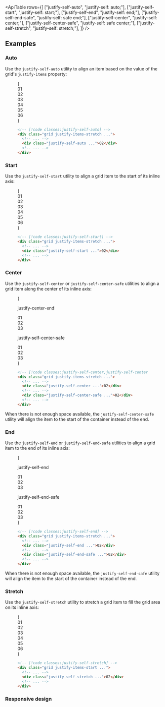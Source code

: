

<ApiTable
  rows={[
    ["justify-self-auto", "justify-self: auto;"],
    ["justify-self-start", "justify-self: start;"],
    ["justify-self-end", "justify-self: end;"],
    ["justify-self-end-safe", "justify-self: safe end;"],
    ["justify-self-center", "justify-self: center;"],
    ["justify-self-center-safe", "justify-self: safe center;"],
    ["justify-self-stretch", "justify-self: stretch;"],
  ]}
/>

## Examples

### Auto

Use the `justify-self-auto` utility to align an item based on the value of the grid's `justify-items` property:

<Figure>

<Example>
  {
    <div className="grid grid-cols-1">
      <Stripes border className="col-start-1 row-start-1 rounded-lg" />
      <div className="col-start-1 row-start-1 grid auto-rows-fr grid-cols-3 justify-items-stretch gap-4 text-center font-mono text-sm leading-6 font-bold text-white">
        <div className="rounded-lg bg-purple-300 p-4 dark:bg-purple-800 dark:text-purple-400">01</div>
        <div className="justify-self-auto rounded-lg bg-purple-500 p-4">02</div>
        <div className="rounded-lg bg-purple-300 p-4 dark:bg-purple-800 dark:text-purple-400">03</div>
        <div className="rounded-lg bg-purple-300 p-4 dark:bg-purple-800 dark:text-purple-400">04</div>
        <div className="rounded-lg bg-purple-300 p-4 dark:bg-purple-800 dark:text-purple-400">05</div>
        <div className="rounded-lg bg-purple-300 p-4 dark:bg-purple-800 dark:text-purple-400">06</div>
      </div>
    </div>
  }
</Example>

```html
<!-- [!code classes:justify-self-auto] -->
<div class="grid justify-items-stretch ...">
  <!-- ... -->
  <div class="justify-self-auto ...">02</div>
  <!-- ... -->
</div>
```

</Figure>

### Start

Use the `justify-self-start` utility to align a grid item to the start of its inline axis:

<Figure>

<Example>
  {
    <div className="grid auto-rows-fr grid-cols-3 justify-items-stretch gap-4 text-center font-mono text-sm leading-6 font-bold text-white">
      <div className="rounded-lg bg-pink-300 p-4 dark:bg-pink-800 dark:text-pink-400">01</div>
      <div className="grid grid-cols-1">
        <Stripes border className="col-start-1 row-start-1 rounded-lg" />
        <div className="col-start-1 row-start-1 size-14 justify-self-start rounded-lg bg-pink-500 p-4">02</div>
      </div>
      <div className="rounded-lg bg-pink-300 p-4 dark:bg-pink-800 dark:text-pink-400">03</div>
      <div className="rounded-lg bg-pink-300 p-4 dark:bg-pink-800 dark:text-pink-400">04</div>
      <div className="rounded-lg bg-pink-300 p-4 dark:bg-pink-800 dark:text-pink-400">05</div>
      <div className="rounded-lg bg-pink-300 p-4 dark:bg-pink-800 dark:text-pink-400">06</div>
    </div>
  }
</Example>

```html
<!-- [!code classes:justify-self-start] -->
<div class="grid justify-items-stretch ...">
  <!-- ... -->
  <div class="justify-self-start ...">02</div>
  <!-- ... -->
</div>
```

</Figure>

### Center

Use the `justify-self-center` or `justify-self-center-safe` utilities to align a grid item along the center of its inline axis:

<Figure hint="Resize the container to see the alignment change">

<Example resizable>
  {
    <div className="grid grid-cols-1 gap-8">
      <div>
        <p className="text-center font-mono text-xs font-medium text-gray-500 dark:text-gray-400">justify-center-end</p>
        <div className="mt-4 grid auto-rows-fr grid-cols-3 justify-items-stretch gap-10 text-center font-mono text-sm leading-6 font-bold text-white">
          <div className="rounded-lg bg-indigo-300 p-4 dark:bg-indigo-800 dark:text-indigo-500">01</div>
          <div className="grid grid-cols-1">
            <Stripes border className="col-start-1 row-start-1 rounded-lg" />
            <div className="col-start-1 row-start-1 size-14 justify-self-center rounded-lg bg-indigo-500 p-4">02</div>
          </div>
          <div className="rounded-lg bg-indigo-300 p-4 dark:bg-indigo-800 dark:text-indigo-500">03</div>
        </div>
      </div>
      <div>
        <p className="text-center font-mono text-xs font-medium text-gray-500 dark:text-gray-400">
          justify-self-center-safe
        </p>
        <div className="mt-4 grid auto-rows-fr grid-cols-3 justify-items-stretch gap-10 text-center font-mono text-sm leading-6 font-bold text-white">
          <div className="rounded-lg bg-sky-300 p-4 dark:bg-sky-800 dark:text-sky-500">01</div>
          <div className="grid grid-cols-1">
            <Stripes border className="col-start-1 row-start-1 rounded-lg" />
            <div className="col-start-1 row-start-1 size-14 justify-self-center-safe rounded-lg bg-sky-500 p-4">02</div>
          </div>
          <div className="rounded-lg bg-sky-300 p-4 dark:bg-sky-800 dark:text-sky-500">03</div>
        </div>
      </div>
    </div>
  }
</Example>

```html
<!-- [!code classes:justify-self-center,justify-self-center-safe] -->
<div class="grid justify-items-stretch ...">
  <!-- ... -->
  <div class="justify-self-center ...">02</div>
  <!-- ... -->
  <div class="justify-self-center-safe ...">02</div>
  <!-- ... -->
</div>
```

</Figure>

When there is not enough space available, the `justify-self-center-safe` utility will align the item to the start of the container instead of the end.

### End

Use the `justify-self-end` or `justify-self-end-safe` utilities to align a grid item to the end of its inline axis:

<Figure hint="Resize the container to see the alignment change">

<Example resizable>
  {
    <div className="grid grid-cols-1 gap-8">
      <div>
        <p className="text-center font-mono text-xs font-medium text-gray-500 dark:text-gray-400">justify-self-end</p>
        <div className="mt-4 grid auto-rows-fr grid-cols-3 justify-items-stretch gap-10 text-center font-mono text-sm leading-6 font-bold text-white">
          <div className="rounded-lg bg-blue-300 p-4 dark:bg-blue-800 dark:text-blue-500">01</div>
          <div className="grid grid-cols-1">
            <Stripes border className="col-start-1 row-start-1 rounded-lg" />
            <div className="col-start-1 row-start-1 size-14 justify-self-end rounded-lg bg-blue-500 p-4">02</div>
          </div>
          <div className="rounded-lg bg-blue-300 p-4 dark:bg-blue-800 dark:text-blue-500">03</div>
        </div>
      </div>
      <div>
        <p className="text-center font-mono text-xs font-medium text-gray-500 dark:text-gray-400">
          justify-self-end-safe
        </p>
        <div className="mt-4 grid auto-rows-fr grid-cols-3 justify-items-stretch gap-10 text-center font-mono text-sm leading-6 font-bold text-white">
          <div className="rounded-lg bg-purple-300 p-4 dark:bg-purple-800 dark:text-purple-500">01</div>
          <div className="grid grid-cols-1">
            <Stripes border className="col-start-1 row-start-1 rounded-lg" />
            <div className="col-start-1 row-start-1 size-14 justify-self-end-safe rounded-lg bg-purple-500 p-4">02</div>
          </div>
          <div className="rounded-lg bg-purple-300 p-4 dark:bg-purple-800 dark:text-purple-500">03</div>
        </div>
      </div>
    </div>
  }
</Example>

```html
<!-- [!code classes:justify-self-end] -->
<div class="grid justify-items-stretch ...">
  <!-- ... -->
  <div class="justify-self-end ...">02</div>
  <!-- ... -->
  <div class="justify-self-end-safe ...">02</div>
  <!-- ... -->
</div>
```

</Figure>

When there is not enough space available, the `justify-self-end-safe` utility will align the item to the start of the container instead of the end.

### Stretch

Use the `justify-self-stretch` utility to stretch a grid item to fill the grid area on its inline axis:

<Figure>

<Example>
  {
    <div className="grid auto-rows-fr grid-cols-3 justify-items-stretch gap-4 text-center font-mono text-sm leading-6 font-bold text-white">
      <div className="grid grid-cols-1">
        <Stripes border className="col-start-1 row-start-1 rounded-lg" />
        <div className="col-start-1 row-start-1 size-14 rounded-lg bg-fuchsia-300 p-4 dark:bg-fuchsia-800 dark:text-fuchsia-400">
          01
        </div>
      </div>
      <div className="bg-stripes-fuchsia grid w-full justify-self-stretch rounded-lg">
        <div className="justify-self-stretch rounded-lg bg-fuchsia-500 p-4">02</div>
      </div>
      <div className="grid grid-cols-1">
        <Stripes border className="col-start-1 row-start-1 rounded-lg" />
        <div className="col-start-1 row-start-1 size-14 rounded-lg bg-fuchsia-300 p-4 dark:bg-fuchsia-800 dark:text-fuchsia-400">
          03
        </div>
      </div>
      <div className="grid grid-cols-1">
        <Stripes border className="col-start-1 row-start-1 rounded-lg" />
        <div className="col-start-1 row-start-1 size-14 rounded-lg bg-fuchsia-300 p-4 dark:bg-fuchsia-800 dark:text-fuchsia-400">
          04
        </div>
      </div>
      <div className="grid grid-cols-1">
        <Stripes border className="col-start-1 row-start-1 rounded-lg" />
        <div className="col-start-1 row-start-1 size-14 rounded-lg bg-fuchsia-300 p-4 dark:bg-fuchsia-800 dark:text-fuchsia-400">
          05
        </div>
      </div>
      <div className="grid grid-cols-1">
        <Stripes border className="col-start-1 row-start-1 rounded-lg" />
        <div className="col-start-1 row-start-1 size-14 rounded-lg bg-fuchsia-300 p-4 dark:bg-fuchsia-800 dark:text-fuchsia-400">
          06
        </div>
      </div>
    </div>
  }
</Example>

```html
<!-- [!code classes:justify-self-stretch] -->
<div class="grid justify-items-start ...">
  <!-- ... -->
  <div class="justify-self-stretch ...">02</div>
  <!-- ... -->
</div>
```

</Figure>

### Responsive design

<ResponsiveDesign property="justify-self" defaultClass="justify-self-start" featuredClass="justify-self-end" />
